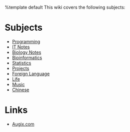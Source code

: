 %template default
This wiki covers the following subjects:

= Subjects =
* [[Programming]]
* [[IT Notes]]
* [[Biology Notes]]
* [[Bioinformatics]]
* [[Statistics]]
* [[Projects]]
* [[Foreign Language]]
* [[Life]]
* [[Music]]
* [[Chinese]]

= Links =
* [http://www.augix.com Augix.com]
